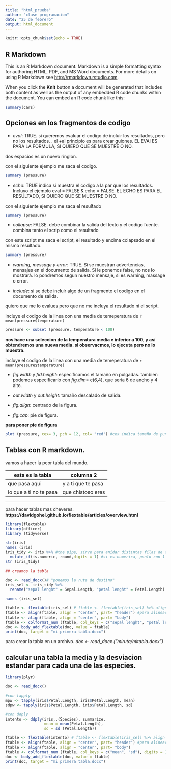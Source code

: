 ```yaml
---
title: "html_prueba"
author: "clase programacion"
date: "25 de febrero"
output: html_document
---
```


```r
knitr::opts_chunk$set(echo = TRUE)
```

## R Markdown

This is an R Markdown document. Markdown is a simple formatting syntax for authoring HTML, PDF, and MS Word documents. For more details on using R Markdown see <http://rmarkdown.rstudio.com>.

When you click the **Knit** button a document will be generated that includes both content as well as the output of any embedded R code chunks within the document. You can embed an R code chunk like this:

```r
summary(cars)
```

## Opciones en los fragmentos de codigo

+ *eval*: TRUE. si queremos evaluar el codigo de incluir los resultados, pero no los resultados. .
el +al principio es para crear guiones. 
EL EVAl ES PARA LA FORMULA, SI QUIERO QUE SE MUESTRE O NO.

dos espacios es un nuevo ringlon. 

con el siguiente ejemplo me saca el codigo.
```r
summary (pressure)
```

+ *echo*: TRUE indica si muestra el codigo a la par que los resultados.  
Incluyo el ejemplo eval = FALSE & echo = FALSE.
EL ECHO ES PARA EL RESULTADO, SI QUIERO QUE SE MUESTRE O NO.

con el siguiente ejemplo me saca el resultado

```r
summary (pressure)
```

+ *collapse*: FALSE. debe combinar la salida del texto y el codigo fuente.
combina tanto el scrip como el resultado 

con este script me saca el script, el resultado y encima colapsado en el mismo resultado.

```r
summary (pressure)
```

+ *warning, message y error*: TRUE. Si se muestran advertencias, mensajes en el documento de salida. Si le ponemos false, no nos lo mostrará. lo pondremos segun nuestro mensaje, si es warning, massage o error. 

+ *include*: si se debe incluir algo de un fragmento el codigo en el documento de salida. 

quiero que me lo evalues pero que no me incluya el resultado ni el script. 

incluye el codigo de la linea con una media de temeperatura de `r mean(pressure$temperature)`

```r
pressure <- subset (pressure, temperature < 100)
```

__nos hace una seleccion de la temperatura media e inferior a 100, y así obtendremos una nueva media. si observacmos, lo ejecuta pero no lo muestra.__  

incluye el codigo de la linea con una media de temeperatura de `r mean(pressure$temperature)`

+ *fig.width* y *fid.height*: especificamos el tamaño en pulgadas. tambien podemos especificarlo con *fig.dim*= c(6,4), que seria 6 de ancho y 4 alto. 

+ *out.width* y *out.height*: tamaño descalado de salida.

+ *fig.align*: centrado de la figura. 

+ *fig.cap*: pie de figura. 

__para poner pie de figura__

```r
plot (pressure, cex= 3, pch = 12, col= "red") #cex indica tamaño de punto, el pch indica la forma del punto y color
```
<!-- para poner comentario que no se leen --> 

## Tablas con R markdown. 

vamos a hacer la peor tabla del mundo. 

esta es la tabla | columna 2
-----------------|-------------
que pasa aqui | y a ti que te pasa
lo que a ti no te pasa | que chistoso eres
---------------------------------------

para hacer tablas mas cheveres. __https://davidgohel.github.io/flextable/articles/overview.html__

```r
library(flextable)
library(officer)
library (tidyverse)

str(iris)
names (iris)
iris_tidy <- iris %>% #the pipe, sirve para anidar distintas filas de codigo. Lo que hay antes de la pipa, lo pone despues. 
  mutate_if(is.numeric, round,digits = 1) #si es numerica, ponlo con 1 digitos, es decir numero entero
str (iris_tidy)

## creamos la tabla

doc <- read_docx()# "ponemos la ruta de destino"
iris_sel <- iris_tidy %>%
  rename("sepal lenght" = Sepal.Length, "petal lenght" = Petal.Length)

names (iris_sel)

ftable <- flextable(iris_sel) # ftable <- flextable(iris_sel) %>% align ()
ftable <- align(ftable, align = "center", part= "header") #para alinearlo
ftable <- align(ftable, align = "center", part= "body")
ftable <- colformat_num (ftable, col_keys = c("sepal lenght", "petal lenght"), digits = 0) #solo quiero cambios en a 0 digitos en esas columnas
doc <- body_add_flextable(doc, value = ftable)
print(doc, target = "mi primera tabla.docx")

```
para crear la tabla en un archivo. 
_doc <- read_docx ("miruta/mitabla.docx")_

## calcular una tabla la media y la desviacion estandar para cada una de las especies. 
```r
library(plyr)

doc <- read_docx()

#con tapply
mpw <- tapply(iris$Petal.Length, iris$Petal.Length, mean)
sdpw <- tapply(iris$Petal.Length, iris$Petal.Length, sd)

#con ddply
intento <- ddply(iris,.(Species), summarize,
                 mean = mean(Petal.Length),
                 sd = sd (Petal.Length))

ftable <- flextable(intento) # ftable <- flextable(iris_sel) %>% align ()
ftable <- align(ftable, align = "center", part= "header") #para alinearlo
ftable <- align(ftable, align = "center", part= "body")
ftable <- colformat_num (ftable, col_keys = c("mean", "sd"), digits = 1) #solo quiero cambios en a 0 digitos en esas columnas
doc <- body_add_flextable(doc, value = ftable)
print(doc, target = "mi primera tabla.docx")

```


